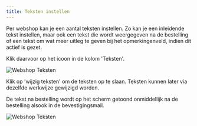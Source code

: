 ```yaml
---
title: Teksten instellen
---
```


Per webshop kan je een aantal teksten instellen. Zo kan je een inleidende tekst instellen, maar ook een tekst die wordt weergegeven na de bestelling of een tekst om wat meer uitleg te geven bij het opmerkingenveld, indien dit actief is gezet. 

Klik daarvoor op het icoon <LegacyAction img="checklist.png" /> in de kolom 'Teksten'. 

![Webshop Teksten](./webshop_teksten.png)

Klik op 'wijzig teksten' om de teksten op te slaan. Teksten kunnen later via dezelfde werkwijze gewijzigd worden. 

De tekst na bestelling wordt op het scherm getoond onmiddellijk na de bestelling alsook in de bevestigingsmail. 

![Webshop Teksten](./webshop_teksten2.jpg)